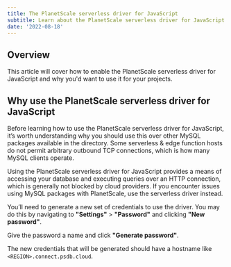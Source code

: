 ```yaml
---
title: The PlanetScale serverless driver for JavaScript
subtitle: Learn about the PlanetScale serverless driver for JavaScript.
date: '2022-08-18'
---
```



## Overview

This article will cover how to enable the PlanetScale serverless driver for JavaScript and why you'd want to use it for your projects.

## Why use the PlanetScale serverless driver for JavaScript

Before learning how to use the PlanetScale serverless driver for JavaScript, it’s worth understanding why you should use this over other MySQL packages available in the directory. Some serverless & edge function hosts do not permit arbitrary outbound TCP connections, which is how many MySQL clients operate.

Using the PlanetScale serverless driver for JavaScript provides a means of accessing your database and executing queries over an HTTP connection, which is generally not blocked by cloud providers. If you encounter issues using MySQL packages with PlanetScale, use the serverless driver instead.

You’ll need to generate a new set of credentials to use the driver. You may do this by navigating to **"Settings"** > **"Password"** and clicking **"New password"**.

<ImageBlock alt='How to create a new password in the PlanetScale dashboard.' src={img1} />

Give the password a name and click **"Generate password"**.

<ImageBlock alt='The New password modal.' src={img2} />

The new credentials that will be generated should have a hostname like `<REGION>.connect.psdb.cloud`.

<ImageBlock alt='The New password modal after the password has been created.' src={img3} />
